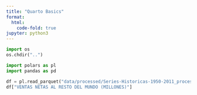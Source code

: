 ```yaml
---
title: "Quarto Basics"
format:
  html:
    code-fold: true
jupyter: python3
---
```

```python
import os
os.chdir("..")
```

```python
import polars as pl
import pandas as pd
```

```python
df = pl.read_parquet("data/processed/Series-Historicas-1950-2011_processes.parquet")
df["VENTAS NETAS AL RESTO DEL MUNDO (MILLONES)"]



```
